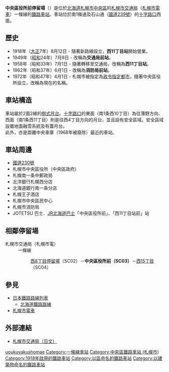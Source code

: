 {{日本車站資訊
|公司色 = green
|文字色 = 
|站名 = 中央區役所前停留場
|圖片 = Chuo_kuyakusyo_mae_Station_in_Sapporo_01.jpg
|pxl = 240px
|圖片說明 = 中央區役所前停留場（攝於2008年4月）
|日文原名 = 中央区役所前
|平假名 = ちゅうおうくやくしょまえ	
|羅馬拼音 = Chūō Kuyakusho-mae
|副站名 = 
|前一站 = SC02 [[西8丁目停留場|西8丁目]]
|前一站距離 = 0.40
|後一站距離 = 0.54
|後一站 = [[西15丁目停留場|西15丁目]] SC04
|電報略號 = 
|車站編號 = {{車站編號c|red|SC03}}
|停站路線數 = 
|所屬公司 = [[札幌市交通局|札幌市交通局]]
|所屬路線 = 一條線
|距離 = 0.90
|起點站 = [[西4丁目停留場|西4丁目]]
|所在地 = [[北海道|北海道]][[札幌市|札幌市]][[中央區_(札幌市)|中央區]]南1條西10丁目
|車站構造 = 地面車站
|月台配置 = 2面2線
|啟用年月日 = 1918年8月12日
|廢站年月日 = 
|乘客人數 = 
|上下車人次 = 
|統計年度 = 
|轉車 =  [[西11丁目站|西11丁目站]]（[[File:ST_Logo.svg|20px]][[札幌市營地下鐵東西線|札幌市營地下鐵東西線]] (T08)）
|備註 = 
|全寬備註 = 
}}

'''中央區役所前停留場'''（{{jpn|j=中央区役所前停留場|hg=ちゅうおうくやくしょまえていりゅうじょう|rm=Chūō-kuyakusho-mae teiryūjō|f=y}}）是位於[[北海道|北海道]][[札幌市|札幌市]][[中央區_(札幌市)|中央區]]的[[札幌市交通局|札幌市交通局]]（[[札幌市電車|札幌市電車]]）一條線的[[鐵路車站|鐵路車站]]。車站位於南1條通及石山通（[[國道239號|國道239號]]）的[[十字路口|十字路口]]西面。

== 歷史 ==
* 1918年（[[大正|大正]]7年）8月12日 - 隨著新路線設立，'''西11丁目站'''開始營業。
* 1949年（[[昭和|昭和]]24年）7月8日 - 改稱為'''交通局前站'''。
* 1958年（昭和33年）7月1日 - 隨著轉移至交通局，改稱為'''西11丁目站'''。
* 1962年（昭和37年）6月1日 - 改稱為'''消防局前站'''。
* 1972年（昭和47年）4月1日 - 札幌市被指定為[[政令指定都市|政令指定都市]]，隨著中央區役所設立，改稱為現在的名稱。

== 車站構造 ==
車站屬於2面2線的[[側式月台|側式月台]]。[[十字路口|十字路口]]的東面（南1条西10丁目）為往薄野方向、西面（南1条西11丁目）則是往西4丁目方向的月台，並且設有安全區域。安全區域設置地面融雪系統及有蓋月台。<br/>
此外，亦是距離中央車庫（1968年被廢除）最近的車站。

== 車站周邊 ==
* [[國道230號|國道230號]]
* 札幌市中央區役所（中央區政府）
* 札幌南一条中郵政局
* 北洋銀行札幌西分店
* 北海道銀行南一条分店
* 札幌王子酒店
* 札幌市中央區民中心
* 札幌市消防局
* JOTETSU 巴士．[[JR北海道巴士|JR北海道巴士]]「中央區役所前」、「西11丁目站前」站

== 相鄰停留場 ==
; 札幌市交通局（札幌市電） 
: 一條線
:: [[西8丁目停留場|西8丁目停留場]]（SC02）－'''中央區役所前（SC03）'''－[[西15丁目停留場|西15丁目]]（SC04）

== 參見 ==
* [[日本鐵路路線列表|日本鐵路路線列表]]
** [[北海道鐵路路線|北海道鐵路路線]]
* [[札幌市電車|札幌市電車]]

== 外部連結 ==
* [https://web.archive.org/web/20100330140900/http://www.city.sapporo.jp/st/shiden-timetable/shiden-route-map.html 札幌市交通局（日文）]

{{札幌市電}}
{{DEFAULTSORT:Chuokuyakusho-mae}}
[[Category:日本鐵路車站_Chu|uoukuyakushomae]]
[[Category:一條線車站|Category:一條線車站]]
[[Category:中央區鐵路車站_(札幌市)|Category:中央區鐵路車站 (札幌市)]]
[[Category:1918年啟用的鐵路車站|Category:1918年啟用的鐵路車站]]
[[Category:以區命名的鐵路車站|Category:以區命名的鐵路車站]]
[[Category:以建築物命名的鐵路車站|Category:以建築物命名的鐵路車站]]